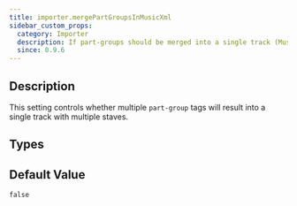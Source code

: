 ```yaml
---
title: importer.mergePartGroupsInMusicXml
sidebar_custom_props:
  category: Importer
  description: If part-groups should be merged into a single track (MusicXML).
  since: 0.9.6
---
```


<SinceBadge since="0.9.6" />


## Description

This setting controls whether multiple `part-group` tags will result into a single track with multiple staves. 

<PropertyDescription metadata={metadata} showJson={true} />

## Types

<TypeTable>
    <TypeRow name="bool" />
</TypeTable>

## Default Value
`false`